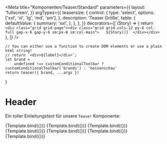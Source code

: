
<Meta
    title="Komponenten/Teaser/Standard"
    parameters={{
        layout: 'fullscreen',
    }}
    argTypes={{
        teasersize: {
            control: {
                type: 'select',
                options: ['xxl', 'xl', 'lg', 'md', 'sm'],
            },
            description: 'Teaser Größe',
            table: {
                defaultValue: {
                    summary: 'xxl',
                },
            },
        },
    }}
    decorators={[
        (Story) => {
            return `<div class="grid grid-page"><div class="grid grid-cols-12 py-6 col-full gap-x-6 gap-y-6 sm:px-8 sm:col-main">  
                ${Story()} 
                </div></div>`
        },
    ]}
/>

    // You can either use a function to create DOM elements or use a plain html string!
    // return `<div>${label}</div>`;
    let brand =
        undefined !== customConditionalToolbar ? customConditionalToolbar['brands'] : 'hessenschau'
    return teaser({ brand, ...args })
}

# Header

Ein toller Einleitungstext für unsere `Teaser` Komponente:

<Preview withToolbar>
    <Story name="Standard Hero" args={xxlTeaserSerif.logicItem.includeModel}>
        {Template.bind({})}
    </Story>
    <Story name="Standard Hero mit Label" args={xxlTeaserSerifWithLabel.logicItem.includeModel}>
        {Template.bind({})}
    </Story>
    <Story name="Standard Hero Mit Kommentaren" args={xxlTeaserSerifWithComments.logicItem.includeModel}>
        {Template.bind({})}
    </Story>
    <Story name="Standard XL (100%)" args={xlTeaserSerif.logicItem.includeModel}>
        {Template.bind({})}
    </Story>
    <Story name="Standard LG (50%)" args={lgTeaserSerif.logicItem.includeModel}>
        {Template.bind({})}
    </Story>
    <Story name="Standard MD (33%)" args={mdTeaserSerif.logicItem.includeModel}>
        {Template.bind({})}
    </Story>
    <Story name="Standard SM (25%)" args={smTeaserSerif.logicItem.includeModel}>
        {Template.bind({})}
    </Story>
</Preview>
